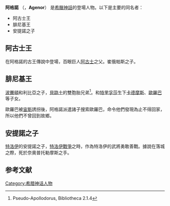 '''阿格諾''' （{{lang-grc|'''Ἀγήνωρ'''}}，'''Agenor'''） 是[[希臘神話|希臘神話]]的登場人物。以下是主要的同名者：
* 阿古士王
* 腓尼基王
* 安提諾之子

== 阿古士王 ==
在阿格諾的古王傳說中登場，百眼巨人[[阿古士|阿古士]]之父。崔俄帕斯之子。

== 腓尼基王 ==
[[波賽頓|波賽頓]]和利比亞之子，[[貝路士|貝路士]]的雙胞胎兄弟<ref>Pseudo-Apollodorus, Bibliotheca 2.1.4</ref>。和[[特里孚莎|特里孚莎]]生下[[卡德摩斯|卡德摩斯]]、[[歐羅巴|歐羅巴]]等子女。

歐羅巴被[[宙斯|宙斯]]誘拐後，阿格諾派遣諸子搜索歐羅巴，命令他們發現為止不得回家，所以他們不曾回到故鄉。

== 安提諾之子 ==
[[特洛伊|特洛伊]]的安提諾之子，[[特洛伊戰爭|特洛伊戰爭]]之時，作為特洛伊的武將勇敢善戰。據說在落城之際，死於奈奧普托勒摩斯之手。

== 参考文献 ==
{{Reflist}}

{{DEFAULTSORT:Agenor}}
[[Category:希腊神话人物|Category:希腊神话人物]]